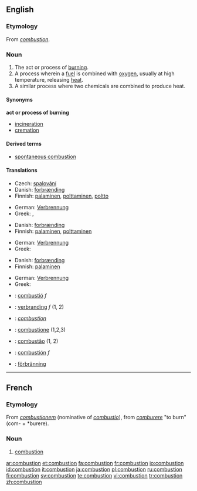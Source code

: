{{wikipedia}}
==English==
===Etymology===
From {{OF.}} ''[[#French|combustion]]''.

===Noun===
{{en-noun}}

# The act or process of [[burn]]ing.
# A process wherein a [[fuel]] is combined with [[oxygen]], usually at high temperature, releasing [[heat]].
# A similar process where two chemicals are combined to produce heat.

====Synonyms====
'''act or process of burning'''
*[[incineration]]
*[[cremation]]

====Derived terms====
*[[spontaneous combustion]]

====Translations====
{{trans-top|the act or process of burning}}
* Czech: [[spalování]] {{n}}
*Danish: [[forbrænding]] {{c}}
*Finnish: [[palaminen]], [[polttaminen]], [[poltto]]
{{trans-mid}}
*German: [[Verbrennung]] {{f}}
*Greek: {{t|el|καύση|f|tr=káfsi|sc=Grek}}, {{t|el|ανάφλεξη|f|tr=anáfleksi|sc=Grek}}
{{trans-bottom}}

{{trans-top|process wherein a fuel is combined with oxygen}}
*Danish: [[forbrænding]] {{c}}
*Finnish: [[palaminen]], [[polttaminen]]
{{trans-mid}}
*German: [[Verbrennung]] {{f}}
*Greek: {{t|el|καύση|f|tr=káfsi|sc=Grek}}
{{trans-bottom}}

{{trans-top|similar process where two chemicals are combined}}
*Danish: [[forbrænding]] {{c}}
*Finnish: [[palaminen]]
{{trans-mid}}
*German: [[Verbrennung]] {{f}}
*Greek: {{t|el|καύση|f|tr=káfsi|sc=Grek}}
{{trans-bottom}}

{{checktrans-top}}
*{{ttbc|Catalan}}: [[combustió]] ''f''
*{{ttbc|Dutch}}: [[verbranding]] ''f'' (1, 2)
*{{ttbc|French}}: ''[[#French|combustion]]''
*{{ttbc|Italian}}: [[combustione]] {{f}} (1,2,3)
{{trans-mid}}
*{{ttbc|Portuguese}}: [[combustão]] {{m}} (1, 2)
*{{ttbc|Spanish}}: [[combustión]] ''f''
*{{ttbc|Swedish}}: [[förbränning]]
{{trans-bottom}}

----

==French==
===Etymology===
From {{L.}} ''[[combustionem]]'' (nominative of ''[[combustio]]''), from ''[[comburere]]'' "to burn" (com- + *burere).

===Noun===
{{fr-noun|f}}
#[[#Noun|combustion]]

[[ar:combustion]]
[[et:combustion]]
[[fa:combustion]]
[[fr:combustion]]
[[io:combustion]]
[[id:combustion]]
[[it:combustion]]
[[ja:combustion]]
[[pl:combustion]]
[[ru:combustion]]
[[fi:combustion]]
[[sv:combustion]]
[[te:combustion]]
[[vi:combustion]]
[[tr:combustion]]
[[zh:combustion]]